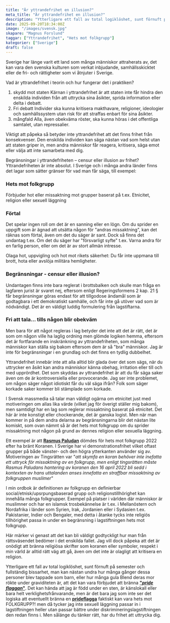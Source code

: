 ```yaml
---
title: "Är yttrandefrihet en illusion?"
meta_title: "Är yttrandefrihet en illusion?"
description: "Ytterligare ett fall av total logiklöshet, sunt förnuft på semester och fullständig bissarhet, man kan nästan undra hur många gånger dessa personer blev tappade som barn, eller hur många gula Blend deras mor rökte under graviditeten."
date: 2025-09-20T18:34:00Z
image: "/images/svensk.jpg"
skapare: "Magnus Forslund"
taggar: ["Yttrandefrihet", "Hets mot folkgrupp"]
kategorier: ["Sverige"]
draft: false
---
```


Sverige har länge varit ett land som många människor attraherats av, det kan vara den svenska kulturen som verkat inbjudande, samhällsskicktet eller de fri- och rättigheter som vi åtnjuter i Sverige.

Vad är yttrandefrihet i teorin och hur fungerar det i praktiken?
1. skydd mot staten
Kärnan i yttrandefrihet är att staten inte får hindra den enskilda individen från att uttrycka sina åsikter, sprida information eller delta i debatt.
2. Fri debatt
Individer ska kunna kritisera makthavare, religioner, ideologier och samhällssystem utan risk för att straffas enbart för sina åsikter.
3. mångfald
Alla, även obekväma röster, ska kunna höras i det offentliga samtalet, utan repressalier.

Viktigt att påpeka så betyder inte yttrandefrihet att det finns frihet från konsekvenser. Den enskilda individen kan säga nästan vad som helst utan att staten griper in, men andra människor får reagera, kritisera, säga emot eller välja att inte samarbeta med dig.

Begränsningar i yttrandefriheten – censur eller illusion av frihet?
Yttrandefriheten är inte absolut. I Sverige och i många andra länder finns det lagar som sätter gränser för vad man får säga, till exempel:

### Hets mot folkgrupp
Förbjuder hot eller missaktning mot grupper baserat på t.ex. Etnicitet, religion eller sexuell läggning

### Förtal
Det spelar ingen roll om det är en sanning eller en lögn. Om du sprider en uppgift som är ägnad att utsätta någon för "andras missaktning", kan det räknas som förtal, även om det du säger är sant. Dock så finns det undantag t.ex. Om det du säger har "försvarligt syfte" t.ex. Varna andra för en farlig person, eller om det är av stort allmän intresse.

Olaga hot, uppvigling och hot mot rikets säkerhet:
Du får inte uppmana till brott, hota eller avslöja militära hemligheter.

### Begränsningar - censur eller illusion?
Undantagen finns inte bara reglerat i brottsbalken och skulle man fråga en lagfaren jurist är svaret nej, eftersom enligt Regeringsformens 2 kap. 21 § får begränsningar göras endast för att tillgodose ändamål som är godtagbara i ett demokratiskt samhälle, och får inte gå utöver vad som är nödvändigt. Det är en väldigt luddig formulering från lagstiftarna.

### Fri att tala... tills någon blir obekväm
Men bara för att något regleras i lag betyder det inte att det är rätt, det är som om någon ville ha laglig ordning men glömde logiken hemma, eftersom det är fortfarande en inskränkning av yttrandefriheten, som många människor kan ställa sig bakom eftersom dem är så "bra" människor. Jag är inte för begränsningar i en grundlag och det finns en tydlig dubbelhet.

Yttrandefrihet innebär inte att alla alltid blir glada över det som sägs, när du uttrycker en åsikt kan andra människor känna obehag, irritation eller till och med upprördhet. Det som skyddas av yttrandefrihet är att du får säga saker även om de är kontroversiella eller provocerande. Jag ser inte problemet, om någon säger något idiotiskt får du väl säga ifrån? Folk som säger korkade saker kommer bli stämplade som korkade.

I Svensk massmedia så talar man väldigt ogärna om etnicitet just med motiveringen om allas lika värde (vilket jag för överigt ställer mig bakom), men samtidigt har en lag som reglerar missaktning baserat på etnicitet. Det här är inte konstigt eller chockerande, det är ganska logist. Men när man kommer in på dem andra delarna av begränsningarna blir det nästan lite komiskt, som ovan nämnt så är det hets mot folkgrupp om du sprider missaktning mot någon på grund av dennes religion eller sexuella läggning.

Ett exempel är att [**Rasmus Paludan**](https://crd.org/sv/2024/11/05/efter-civil-rights-defenders-anmalan-paludan-doms-for-hets-mot-folkgrupp/) dömdes för hets mot folkgrupp 2022 efter ha bränt Koranen. I Sverige har vi demonstrationsfrihet vilket oftast grupper på både vänster- och den högra ytterkanten använder sig av. Motiveringen av Tingsrätten var "*att skymfa en koran behöver inte inefatta ett uttryck för missaktning av en folkgrupp, men enligt tingsrätten måste Rasmus Paludans hantering av koranen den 16 april 2022 bli sedd i kontexten av hans uttalanden anses innefatta en straffbar missaktning av folkgruppen muslimer*"

I min ordbok är definitionen av folkgrupp en definierbar social/etnisk/upsrpungsbaserad grupp och religionstillhörighet kan innehålla många folkgrupper. Exempel på platser i världen där människor är muslimner och har en islamsk trosbekännelse är t.ex. i Mellanöstern och Nordafrika i länder som Syrien, Irak, Jordanien eller i Sydasien t.ex. Pakistanier, Indier och Bengaler, med detta i åtanke tycks inte religiös tillhörighet passa in under en begränsning i lagstiftningen hets mot folkgrupp.

Här märker vi genast att det kan bli väldigt godtyckligt hur man från rättsväsendet bedömer i det enskilda fallet. Jag vill dock påpeka att det är onödigt att bränna religiösa skrifter som koranen eller symboler, respekt i min värld är alltid rätt väg att gå, även om det inte är olagligt att kritisera en religion.

Ytterligare ett fall av total logiklöshet, sunt förnuft på semester och fullständig bissarhet, man kan nästan undra hur många gånger dessa personer blev tappade som barn, eller hur många gula Blend deras mor rökte under graviditeten är, att det kan vara förbjudet att bränna [**"*pride flaggan*"**](https://samnytt.se/polisen-att-branna-pride-flaggan-ar-hets-mot-folkgrupp). Det kan hända att jag är född under en sten, är känslokall eller bara helt verklighetsfrånvarande, men är det bara jag som inte ser det logiska att eventuellt bränna en [**prideflagga**](https://lawline.se/answers/branna-prideflagga-hets-mot-folkgrupp) faktiskt kan vara hets mot FOLKGRUPP?! men då tycker jag inte sexuell läggning passar in i lagstiftningen heller utan passar bättre under diskrimineringslagstiftningen den redan finns i. Men sålänge du tänker rätt, har du frihet att uttrycka dig.




